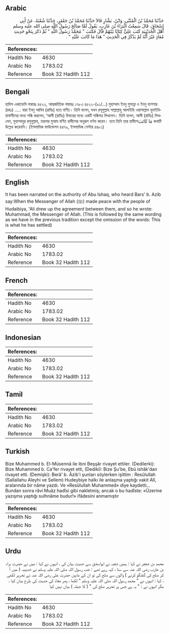 ## Arabic


<div dir="rtl" lang="ar" style={{fontSize:'larger',backgroundColor:'#f8f9fa',padding:20}}>
حَدَّثَنَا مُحَمَّدُ بْنُ الْمُثَنَّى، وَابْنُ، بَشَّارٍ قَالاَ حَدَّثَنَا مُحَمَّدُ بْنُ جَعْفَرٍ، حَدَّثَنَا شُعْبَةُ، عَنْ أَبِي إِسْحَاقَ، قَالَ سَمِعْتُ الْبَرَاءَ بْنَ عَازِبٍ، يَقُولُ لَمَّا صَالَحَ رَسُولُ اللَّهِ صلى الله عليه وسلم أَهْلَ الْحُدَيْبِيَةِ كَتَبَ عَلِيٌّ كِتَابًا بَيْنَهُمْ قَالَ فَكَتَبَ ‏"‏ مُحَمَّدٌ رَسُولُ اللَّهِ ‏"‏ ثُمَّ ذَكَرَ بِنَحْوِ حَدِيثِ مُعَاذٍ غَيْرَ أَنَّهُ لَمْ يَذْكُرْ فِي الْحَدِيثِ ‏"‏ هَذَا مَا كَاتَبَ عَلَيْهِ ‏"‏ ‏.‏
</div>
<div style={{backgroundColor:'#f8f9fa',padding:20, marginBottom: 10}}><table> <thead> <tr> <th>References:</th> <th></th> </tr> </thead> <tbody><tr><td>Hadith No</td><td>4630</td></tr><tr><td>Arabic No</td><td>1783.02</td></tr><tr><td>Reference</td><td>Book 32 Hadith 112</td></tr></tbody></table></div>

## Bengali


<div dir="ltr" lang="bn" style={{fontSize:'larger',backgroundColor:'#f8f9fa',padding:20}}>
হাদিস একাডেমি নাম্বারঃ ৪৫২২, আন্তর্জাতিক নাম্বারঃ ১৭৮৩ ৪৫২২-(৯১/...) মুহাম্মাদ ইবনু মুসান্না ও ইবনু বাশশার (রহঃ) ..... বারা ইবনু আযিব (রাযিঃ) হতে বর্ণিত। তিনি বলেন, যখন রসূলুল্লাহ সাল্লাল্লাহু আলাইহি ওয়াসাল্লাম হুদাইবিয়াবাসীদের মধ্যে সন্ধি করলেন, ‘আলী (রাযিঃ) উভয়ের মধ্যে একটি সন্ধিপত্র লিখলেন। তিনি বলেন, আলী (রাযিঃ) লিখলেন, মুহাম্মাদুর রসূলুল্লাহ, তারপর মুআয বর্ণিত হাদীসের অনুরূপ বর্ণনা করেন। তবে তিনি তার হাদীসেمَا كَاتَبَ কথাটি উল্লেখ করেননি। (ইসলামিক ফাউন্ডেশন ৪৪৭৯, ইসলামিক সেন্টার ৪৪৮১)
</div>
<div style={{backgroundColor:'#f8f9fa',padding:20, marginBottom: 10}}><table> <thead> <tr> <th>References:</th> <th></th> </tr> </thead> <tbody><tr><td>Hadith No</td><td>4630</td></tr><tr><td>Arabic No</td><td>1783.02</td></tr><tr><td>Reference</td><td>Book 32 Hadith 112</td></tr></tbody></table></div>

## English


<div dir="ltr" lang="en" style={{fontSize:'larger',backgroundColor:'#f8f9fa',padding:20}}>
It has been narrated on the authority of Abu Ishaq, who heard Bars' b. Azib say:When the Messenger of Allah (ﷺ) made peace with the people of Hudaibiya, 'Ali drew up the agreement between them, and so he wrote: Muhammad, the Messenger of Allah. (This is followed by the same wording as we have in the previous tradition except the omission of the words: This is what he has settled)
</div>
<div style={{backgroundColor:'#f8f9fa',padding:20, marginBottom: 10}}><table> <thead> <tr> <th>References:</th> <th></th> </tr> </thead> <tbody><tr><td>Hadith No</td><td>4630</td></tr><tr><td>Arabic No</td><td>1783.02</td></tr><tr><td>Reference</td><td>Book 32 Hadith 112</td></tr></tbody></table></div>

## French


<div dir="ltr" lang="fr" style={{fontSize:'larger',backgroundColor:'#f8f9fa',padding:20}}>

</div>
<div style={{backgroundColor:'#f8f9fa',padding:20, marginBottom: 10}}><table> <thead> <tr> <th>References:</th> <th></th> </tr> </thead> <tbody><tr><td>Hadith No</td><td>4630</td></tr><tr><td>Arabic No</td><td>1783.02</td></tr><tr><td>Reference</td><td>Book 32 Hadith 112</td></tr></tbody></table></div>

## Indonesian


<div dir="ltr" lang="id" style={{fontSize:'larger',backgroundColor:'#f8f9fa',padding:20}}>

</div>
<div style={{backgroundColor:'#f8f9fa',padding:20, marginBottom: 10}}><table> <thead> <tr> <th>References:</th> <th></th> </tr> </thead> <tbody><tr><td>Hadith No</td><td>4630</td></tr><tr><td>Arabic No</td><td>1783.02</td></tr><tr><td>Reference</td><td>Book 32 Hadith 112</td></tr></tbody></table></div>

## Tamil


<div dir="ltr" lang="ta" style={{fontSize:'larger',backgroundColor:'#f8f9fa',padding:20}}>

</div>
<div style={{backgroundColor:'#f8f9fa',padding:20, marginBottom: 10}}><table> <thead> <tr> <th>References:</th> <th></th> </tr> </thead> <tbody><tr><td>Hadith No</td><td>4630</td></tr><tr><td>Arabic No</td><td>1783.02</td></tr><tr><td>Reference</td><td>Book 32 Hadith 112</td></tr></tbody></table></div>

## Turkish


<div dir="ltr" lang="tr" style={{fontSize:'larger',backgroundColor:'#f8f9fa',padding:20}}>
Bize Muhammed b. El-Müsennâ ile ibni Beşşâr rivayet ettiler. (Dedilerki): Bize Muhammed b. Ca'fer rivayet etti, (Dediki): Bize Şu'be, Ebû ishâk'dan rivayet etti. (Demişki): Berâ' b. Âzib'i şunları söylerken işittim : Resûlullah (Sallallahu Aleyhi ve Sellem) Hudeybiye halkı ile anlaşma yaptığı vakit Alî, aralarında bir nâme yazdı. Ve «Resûlullah Muhammed» diye kaydetti... Bundan sonra râvi Muâz hadîsi gibi nakletmiş; ancak o bu hadîste: «Üzerine yazışma yaptığı sulhnâme budur!» ifâdesini anmamıştır
</div>
<div style={{backgroundColor:'#f8f9fa',padding:20, marginBottom: 10}}><table> <thead> <tr> <th>References:</th> <th></th> </tr> </thead> <tbody><tr><td>Hadith No</td><td>4630</td></tr><tr><td>Arabic No</td><td>1783.02</td></tr><tr><td>Reference</td><td>Book 32 Hadith 112</td></tr></tbody></table></div>

## Urdu


<div dir="rtl" lang="ur" style={{fontSize:'larger',backgroundColor:'#f8f9fa',padding:20}}>
محمد بن جعفر نے کہا : ہمیں شعبہ نے ابواسحٰق سے حدیث بیان کی ، انہوں نے کہا : میں نے حضرت براء بن عازب رضی اللہ عنہ سے سنا ، کہہ رہے تھے : جب رسول اللہ صلی اللہ علیہ وسلم نے حدیبیہ ( میں آ کر صلح کی گفتگو کرنے ) والوں سے صلح کی تو ان کے مابین حضرت علی رضی اللہ عنہ نے تحریر لکھی ، کہا : انہوں نے " محمد رسول اللہ صلی اللہ علیہ وسلم " لکھا ، پھر معاذ کی حدیث کی طرح بیان کیا ، مگر انہوں نے : " یہ ہے جس پر تحریر صلح کی " ( کا جملہ ) بیان نہیں کیا
</div>
<div style={{backgroundColor:'#f8f9fa',padding:20, marginBottom: 10}}><table> <thead> <tr> <th>References:</th> <th></th> </tr> </thead> <tbody><tr><td>Hadith No</td><td>4630</td></tr><tr><td>Arabic No</td><td>1783.02</td></tr><tr><td>Reference</td><td>Book 32 Hadith 112</td></tr></tbody></table></div>